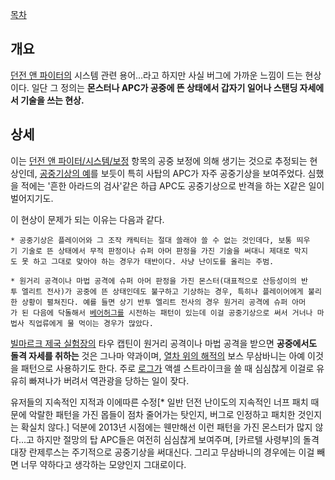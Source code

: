[[목차]]

== 개요 ==
[[던전 앤 파이터]]의 시스템 관련 용어...라고 하지만 사실 버그에 가까운 느낌이 드는 현상이다. 일단 그 정의는 '''몬스터나 APC가 공중에 뜬 상태에서 갑자기 일어나 스탠딩 자세에서 기술을 쓰는 현상.'''

== 상세 ==
이는 [[던전 앤 파이터/시스템/보정]] 항목의 공중 보정에 의해 생기는 것으로 추정되는 현상인데, [http://j351.blog.me/90073943937 공중기상의 예]를 보듯이 특히 사탑의 APC가 자주 공중기상을 보여주었다. 심했을 적에는 '흔한 아라드의 검사'같은 하급 APC도 공중기상으로 반격을 하는 X같은 일이 벌어지기도. 

이 현상이 문제가 되는 이유는 다음과 같다. 

 * 공중기상은 플레이어와 그 조작 캐릭터는 절대 쓸래야 쓸 수 없는 것인데다, 보통 띄우기 기술로 뜬 상태에서 무적 판정이나 슈퍼 아머 판정을 가진 기술을 써대니 제대로 막지도 못 하고 그대로 맞아야 하는 경우가 태반이다. 사냥 난이도를 올리는 주범.

 * 원거리 공격이나 마법 공격에 슈퍼 아머 판정을 가진 몬스터(대표적으로 산등성이의 반투 엘리트 전사)가 공중에 뜬 상태인데도 불구하고 기상하는 경우, 특히나 플레이어에게 불리한 상황이 펼쳐진다. 예를 들면 상기 반투 엘리트 전사의 경우 원거리 공격에 슈퍼 아머가 된 다음에 닥돌해서 [[베어허그]]를 시전하는 패턴이 있는데 이걸 공중기상으로 써서 거너나 마법사 직업류에게 물 먹이는 경우가 많았다.

[[빌마르크 제국 실험장]]의 타우 캡틴이 원거리 공격이나 마법 공격을 받으면 '''공중에서도 돌격 자세를 취하는''' 것은 그나마 약과이며, [[열차 위의 해적]]의 보스 무삼바니는 아예 이것을 패턴으로 사용하기도 한다. 주로 [[로그]]가 액셀 스트라이크을 쓸 때 심심찮게 이걸로 유유히 빠져나가 버려서 역관광을 당하는 일이 잦다.

유저들의 지속적인 지적과 이에따른 수정[* 일반 던전 난이도의 지속적인 너프 패치 때문에 악랄한 패턴을 가진 몹들이 점차 줄어가는 탓인지, 버그로 인정하고 패치한 것인지는 확실치 않다.] 덕분에 2013년 시점에는 웬만해선 이런 패턴을 가진 몬스터가 많지 않다...고 하지만 절망의 탑 APC들은 여전히 심심찮게 보여주며, [카르텔 사령부]의 돌격대장 란제루스는 주기적으로 공중기상을 써대신다. 그리고 무삼바니의 경우에는 이걸 빼면 너무 약하다고 생각하는 모양인지 그대로이다.
